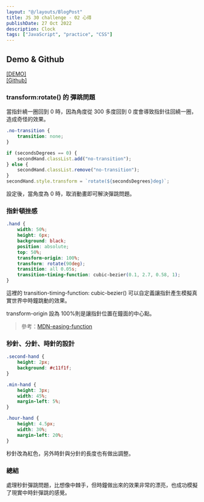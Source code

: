 ```yaml
---
layout: "@/layouts/BlogPost"
title: JS 30 challenge - 02 心得
publishDate: 27 Oct 2022
description: Clock
tags: ["JavaScript", "practice", "CSS"]
---
```



## Demo & Github

[[DEMO]](https://evan-js-and-css-clock.netlify.app/)  
[[Github]](https://github.com/evanyang0612/02---JS-and-CSS-Clock)

### transform:rotate() 的 彈跳問題

當指針繞一圈回到 0 時，因為角度從 300 多度回到 0 度會導致指針往回繞一圈，造成奇怪的效果。

```css
.no-transition {
	transition: none;
}
```

```js
if (secondsDegrees == 0) {
	secondHand.classList.add("no-transition");
} else {
	secondHand.classList.remove("no-transition");
}
secondHand.style.transform = `rotate(${secondsDegrees}deg)`;
```

設定後，當角度為 0 時，取消動畫即可解決彈跳問題。

### 指針頓挫感

```css
.hand {
	width: 50%;
	height: 6px;
	background: black;
	position: absolute;
	top: 50%;
	transform-origin: 100%;
	transform: rotate(90deg);
	transition: all 0.05s;
	transition-timing-function: cubic-bezier(0.1, 2.7, 0.58, 1);
}
```

這裡的 transition-timing-function: cubic-bezier() 可以自定義讓指針產生模擬真實世界中時鐘跳動的效果。

transform-origin 設為 100%則是讓指針位置在鐘面的中心點。

> 參考：[MDN-easing-function](https://developer.mozilla.org/en-US/docs/Web/CSS/easing-function)

### 秒針、分針、時針的設計

```css
.second-hand {
	height: 2px;
	background: #c11f1f;
}

.min-hand {
	height: 3px;
	width: 45%;
	margin-left: 5%;
}

.hour-hand {
	height: 4.5px;
	width: 30%;
	margin-left: 20%;
}
```

秒針改為紅色，另外時針與分針的長度也有做出調整。

### 總結

處理秒針彈跳問題，比想像中棘手，但時鐘做出來的效果非常的漂亮，也成功模擬了現實中時針彈跳的感覺。
